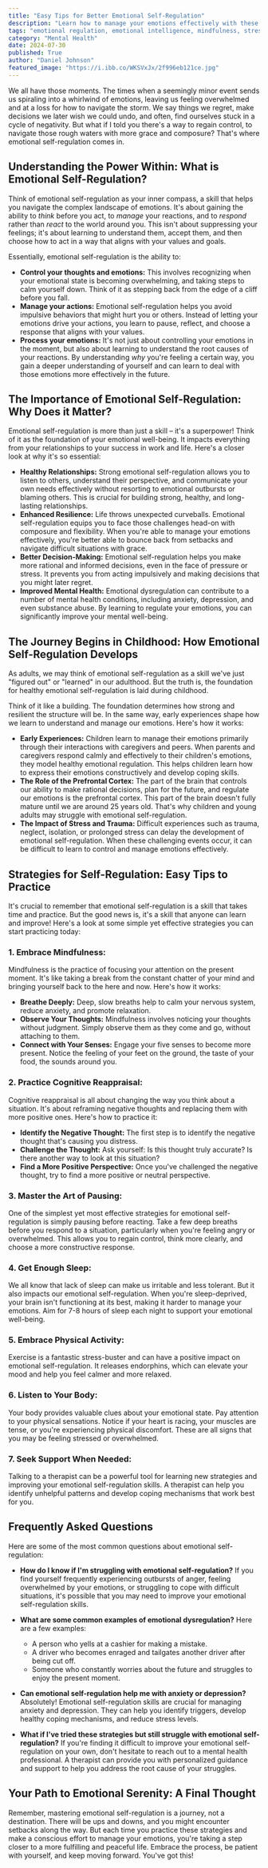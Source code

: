 ```yaml
---
title: "Easy Tips for Better Emotional Self-Regulation"
description: "Learn how to manage your emotions effectively with these simple yet powerful strategies.  Discover mindfulness techniques, cognitive reappraisal, and other practical tips for improving your emotional well-being.  Gain control of your reactions and navigate life's challenges with more grace and resilience."
tags: "emotional regulation, emotional intelligence, mindfulness, stress management, anxiety, mental health, coping mechanisms, self-care, emotional well-being, resilience, self-improvement, personal growth,  relationships, decision-making,  cognitive reappraisal,  emotional control"
category: "Mental Health"
date: 2024-07-30
published: True
author: "Daniel Johnson"
featured_image: "https://i.ibb.co/WKSVxJx/2f996eb121ce.jpg"
---
```



We all have those moments. The times when a seemingly minor event sends us spiraling into a whirlwind of emotions, leaving us feeling overwhelmed and at a loss for how to navigate the storm.  We say things we regret, make decisions we later wish we could undo, and often, find ourselves stuck in a cycle of negativity. But what if I told you there's a way to regain control, to navigate those rough waters with more grace and composure?  That's where emotional self-regulation comes in.  

## Understanding the Power Within:  What is Emotional Self-Regulation?

Think of emotional self-regulation as your inner compass, a skill that helps you navigate the complex landscape of emotions. It's about gaining the ability to *think* before you act, to *manage* your reactions, and to *respond* rather than *react* to the world around you.  This isn't about suppressing your feelings; it's about learning to understand them, accept them, and then choose how to act in a way that aligns with your values and goals. 

Essentially, emotional self-regulation is the ability to:

* **Control your thoughts and emotions:** This involves recognizing when your emotional state is becoming overwhelming, and taking steps to calm yourself down. Think of it as stepping back from the edge of a cliff before you fall.
* **Manage your actions:**  Emotional self-regulation helps you avoid impulsive behaviors that might hurt you or others. Instead of letting your emotions drive your actions, you learn to pause, reflect, and choose a response that aligns with your values.
* **Process your emotions:** It's not just about controlling your emotions in the moment, but also about learning to understand the root causes of your reactions. By understanding *why* you're feeling a certain way, you gain a deeper understanding of yourself and can learn to deal with those emotions more effectively in the future. 

## The Importance of Emotional Self-Regulation:  Why Does it Matter?

Emotional self-regulation is more than just a skill – it's a superpower!  Think of it as the foundation of your emotional well-being.  It impacts everything from your relationships to your success in work and life. Here's a closer look at why it's so essential:

* **Healthy Relationships:**  Strong emotional self-regulation allows you to listen to others, understand their perspective, and communicate your own needs effectively without resorting to emotional outbursts or blaming others.  This is crucial for building strong, healthy, and long-lasting relationships. 
* **Enhanced Resilience:**  Life throws unexpected curveballs. Emotional self-regulation equips you to face those challenges head-on with composure and flexibility. When you're able to manage your emotions effectively, you're better able to bounce back from setbacks and navigate difficult situations with grace. 
* **Better Decision-Making:**  Emotional self-regulation helps you make more rational and informed decisions, even in the face of pressure or stress.  It prevents you from acting impulsively and making decisions that you might later regret. 
* **Improved Mental Health:**  Emotional dysregulation can contribute to a number of mental health conditions, including anxiety, depression, and even substance abuse.  By learning to regulate your emotions, you can significantly improve your mental well-being. 

## The Journey Begins in Childhood:  How Emotional Self-Regulation Develops

As adults, we may think of emotional self-regulation as a skill we've just "figured out" or "learned" in our adulthood. But the truth is, the foundation for healthy emotional self-regulation is laid during childhood. 

Think of it like a building.  The foundation determines how strong and resilient the structure will be.  In the same way, early experiences shape how we learn to understand and manage our emotions. Here's how it works: 

* **Early Experiences:**  Children learn to manage their emotions primarily through their interactions with caregivers and peers. When parents and caregivers respond calmly and effectively to their children's emotions, they model healthy emotional regulation. This helps children learn how to express their emotions constructively and develop coping skills. 
* **The Role of the Prefrontal Cortex:** The part of the brain that controls our ability to make rational decisions, plan for the future, and regulate our emotions is the prefrontal cortex. This part of the brain doesn't fully mature until we are around 25 years old. That's why children and young adults may struggle with emotional self-regulation. 
* **The Impact of Stress and Trauma:**  Difficult experiences such as trauma, neglect, isolation, or prolonged stress can delay the development of emotional self-regulation.  When these challenging events occur, it can be difficult to learn to control and manage emotions effectively.  

## Strategies for Self-Regulation: Easy Tips to Practice

It's crucial to remember that emotional self-regulation is a skill that takes time and practice. But the good news is, it's a skill that anyone can learn and improve!  Here's a look at some simple yet effective strategies you can start practicing today:

### **1. Embrace Mindfulness:**

Mindfulness is the practice of focusing your attention on the present moment.  It's like taking a break from the constant chatter of your mind and bringing yourself back to the here and now.  Here's how it works: 

* **Breathe Deeply:**  Deep, slow breaths help to calm your nervous system, reduce anxiety, and promote relaxation.  
* **Observe Your Thoughts:**  Mindfulness involves noticing your thoughts without judgment.  Simply observe them as they come and go, without attaching to them.  
* **Connect with Your Senses:**  Engage your five senses to become more present. Notice the feeling of your feet on the ground, the taste of your food, the sounds around you. 

### **2. Practice Cognitive Reappraisal:**

Cognitive reappraisal is all about changing the way you think about a situation.  It's about reframing negative thoughts and replacing them with more positive ones. Here's how to practice it:

* **Identify the Negative Thought:** The first step is to identify the negative thought that's causing you distress.  
* **Challenge the Thought:**  Ask yourself:  Is this thought truly accurate?  Is there another way to look at this situation?  
* **Find a More Positive Perspective:**  Once you've challenged the negative thought, try to find a more positive or neutral perspective. 

### **3.  Master the Art of Pausing:** 

One of the simplest yet most effective strategies for emotional self-regulation is simply pausing before reacting.  Take a few deep breaths before you respond to a situation, particularly when you're feeling angry or overwhelmed.  This allows you to regain control, think more clearly, and choose a more constructive response. 

### **4.  Get Enough Sleep:**

We all know that lack of sleep can make us irritable and less tolerant. But it also impacts our emotional self-regulation.  When you're sleep-deprived, your brain isn't functioning at its best, making it harder to manage your emotions. Aim for 7-8 hours of sleep each night to support your emotional well-being.

### **5.  Embrace Physical Activity:**

Exercise is a fantastic stress-buster and can have a positive impact on emotional self-regulation.  It releases endorphins, which can elevate your mood and help you feel calmer and more relaxed.

### **6.  Listen to Your Body:**

Your body provides valuable clues about your emotional state.  Pay attention to your physical sensations.  Notice if your heart is racing, your muscles are tense, or you're experiencing physical discomfort. These are all signs that you may be feeling stressed or overwhelmed.

### **7.  Seek Support When Needed:**

Talking to a therapist can be a powerful tool for learning new strategies and improving your emotional self-regulation skills. A therapist can help you identify unhelpful patterns and develop coping mechanisms that work best for you. 

## Frequently Asked Questions

Here are some of the most common questions about emotional self-regulation: 

* **How do I know if I'm struggling with emotional self-regulation?**  If you find yourself frequently experiencing outbursts of anger,  feeling overwhelmed by your emotions, or struggling to cope with difficult situations, it's possible that you may need to improve your emotional self-regulation skills.  

* **What are some common examples of emotional dysregulation?**  Here are a few examples: 
    *  A person who yells at a cashier for making a mistake.
    *  A driver who becomes enraged and tailgates another driver after being cut off. 
    *  Someone who constantly worries about the future and struggles to enjoy the present moment.

* **Can emotional self-regulation help me with anxiety or depression?**   Absolutely! Emotional self-regulation skills are crucial for managing anxiety and depression. They can help you identify triggers, develop healthy coping mechanisms, and reduce stress levels.  

* **What if I've tried these strategies but still struggle with emotional self-regulation?**  If you're finding it difficult to improve your emotional self-regulation on your own, don't hesitate to reach out to a mental health professional. A therapist can provide you with personalized guidance and support to help you address the root cause of your struggles. 

## Your Path to Emotional Serenity:  A Final Thought 

Remember, mastering emotional self-regulation is a journey, not a destination. There will be ups and downs, and you might encounter setbacks along the way.  But each time you practice these strategies and make a conscious effort to manage your emotions, you're taking a step closer to a more fulfilling and peaceful life.  Embrace the process, be patient with yourself, and keep moving forward.  You've got this!
